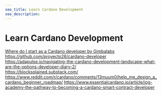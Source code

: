 ```yaml
---
seo_title: Learn Cardano Development
seo_description: 
---
```


# Learn Cardano Development

[Where do I start as a Cardano developer by Gimbalabs](https://www.youtube.com/watch?v=EhOVLH3r2Go)  
https://github.com/proyecto26/cardano-developer  
https://adapulse.io/navigating-the-cardano-development-landscape-what-are-the-options-developer-diary-2/  
https://blocksplained.substack.com/
https://www.reddit.com/r/cardano/comments/13muum0/help_me_design_a_cardano_beginner_roadmap/
https://www.essentialcardano.io/article/iog-academy-the-pathway-to-becoming-a-cardano-smart-contract-developer

